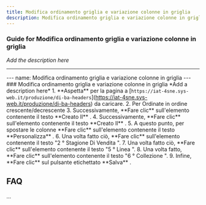```yaml
---
title: Modifica ordinamento griglia e variazione colonne in griglia
description: Modifica ordinamento griglia e variazione colonne in griglia
---
```


### Guide for Modifica ordinamento griglia e variazione colonne in griglia

*Add the description here*

___

\--- name: Modifica ordinamento griglia e variazione colonne in griglia --- ### Modifica ordinamento griglia e variazione colonne in griglia \*Add a description here\* 1. \*\*Aspetta\*\* per la pagina a \[`https://iat-4sne.sys-web.it/produzione/di-ba-headers`\](https://iat-4sne.sys-web.it/produzione/di-ba-headers) da caricare. 2. Per Ordinate in ordine crescente/decrescente 3. Successivamente, \*\*Fare clic\*\* sull'elemento contenente il testo \*\*Creato Il\*\* . 4. Successivamente, \*\*Fare clic\*\* sull'elemento contenente il testo \*\*Creato Il\*\* . 5. A questo punto, per spostare le colonne \*\*Fare clic\*\* sull'elemento contenente il testo \*\*Personalizza\*\* . 6. Una volta fatto ciò, \*\*Fare clic\*\* sull'elemento contenente il testo "2 ° Stagione Di Vendita ". 7. Una volta fatto ciò, \*\*Fare clic\*\* sull'elemento contenente il testo "5 ° Linea ". 8. Una volta fatto, \*\*Fare clic\*\* sull'elemento contenente il testo "6 ° Collezione ". 9. Infine, \*\*Fare clic\*\* sul pulsante etichettato \*\*Salva\*\* .

FAQ
---

...